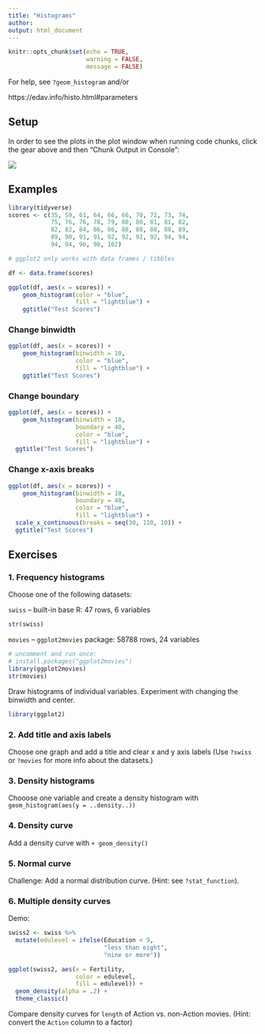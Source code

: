 ```yaml
---
title: "Histograms"
author: 
output: html_document
---
```


```r
knitr::opts_chunk$set(echo = TRUE, 
                      warning = FALSE,
                      message = FALSE)
```

For help, see `?geom_histogram` and/or

https://edav.info/histo.html#parameters

## Setup

In order to see the plots in the plot window when running code chunks, click the gear above and then "Chunk Output in Console":

![](images/chunkoutput.png)



## Examples

```r
library(tidyverse)
scores <- c(35, 59, 61, 64, 66, 66, 70, 72, 73, 74,
            75, 76, 76, 78, 79, 80, 80, 81, 81, 82, 
            82, 82, 84, 86, 86, 88, 88, 88, 88, 89, 
            89, 90, 91, 91, 92, 92, 92, 92, 94, 94, 
            94, 94, 96, 98, 102)

# ggplot2 only works with data frames / tibbles

df <- data.frame(scores)

ggplot(df, aes(x = scores)) + 
    geom_histogram(color = "blue",
                   fill = "lightblue") +
    ggtitle("Test Scores")
```

### Change binwidth

```r
ggplot(df, aes(x = scores)) + 
    geom_histogram(binwidth = 10,
                   color = "blue",
                   fill = "lightblue") +
    ggtitle("Test Scores")
```

### Change boundary

```r
ggplot(df, aes(x = scores)) + 
    geom_histogram(binwidth = 10,
                   boundary = 40,
                   color = "blue",
                   fill = "lightblue") +
  ggtitle("Test Scores")
```

### Change x-axis breaks

```r
ggplot(df, aes(x = scores)) + 
    geom_histogram(binwidth = 10,
                   boundary = 40,
                   color = "blue",
                   fill = "lightblue") +
  scale_x_continuous(breaks = seq(30, 110, 10)) +
  ggtitle("Test Scores")
```


## Exercises

### 1. Frequency histograms

Choose one of the following datasets:

`swiss` -- built-in base R: 47 rows, 6 variables

```r
str(swiss)
```

`movies` -- `ggplot2movies` package: 58788 rows, 24 variables

```r
# uncomment and run once:
# install.packages("ggplot2movies")
library(ggplot2movies)
str(movies)
```

Draw histograms of individual variables. Experiment with changing the binwidth and center.

```r
library(ggplot2)
```

### 2. Add title and axis labels

Choose one graph and add a title and clear x and y axis labels (Use `?swiss` or `?movies` for more info about the datasets.)

### 3. Density histograms

Chooose one variable and create a density histogram with `geom_histogram(aes(y = ..density..))`


### 4. Density curve

Add a density curve with `+ geom_density()`

### 5. Normal curve

Challenge: Add a normal distribution curve. (Hint: see `?stat_function`).

### 6. Multiple density curves

Demo:

```r
swiss2 <- swiss %>% 
  mutate(edulevel = ifelse(Education < 9, 
                           "less than eight", 
                           "nine or more"))

ggplot(swiss2, aes(x = Fertility, 
                   color = edulevel, 
                   fill = edulevel)) +
  geom_density(alpha = .2) + 
  theme_classic()
```

Compare density curves for `length` of Action vs. non-Action movies. (Hint: convert the `Action` column to a factor)

